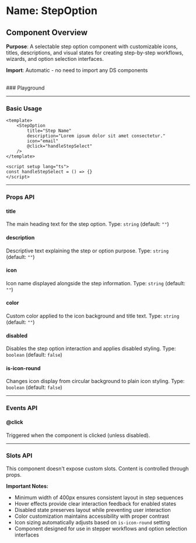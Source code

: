 
<Meta of={StepOption} />

# Name: StepOption
## Component Overview

**Purpose**: A selectable step option component with customizable icons, titles, descriptions, and visual states for creating step-by-step workflows, wizards, and option selection interfaces.

**Import**: Automatic - no need to import any DS components

<br />
### Playground

<Canvas of={StepOption.Primary} />
<Controls />

---

### Basic Usage

```vue
<template>
    <StepOption
        title="Step Name"
        description="Lorem ipsum dolor sit amet consectetur."
        icon="email"
        @click="handleStepSelect"
    />
</template>

<script setup lang="ts">
const handleStepSelect = () => {}
</script>
```

<Canvas sourceState="none" of={StepOption.Primary} />

---

### Props API

#### title
The main heading text for the step option. Type: `string` (default: `""`)

#### description
Descriptive text explaining the step or option purpose. Type: `string` (default: `""`)

#### icon
Icon name displayed alongside the step information. Type: `string` (default: `""`)

#### color
Custom color applied to the icon background and title text. Type: `string` (default: `""`)

#### disabled
Disables the step option interaction and applies disabled styling. Type: `boolean` (default: `false`)

<Canvas sourceState="none" of={StepOption.Disabled} />

#### is-icon-round
Changes icon display from circular background to plain icon styling. Type: `boolean` (default: `false`)

<Canvas sourceState="none" of={StepOption.IsIconRound} />

---

### Events API

#### @click
Triggered when the component is clicked (unless disabled).

---

### Slots API

This component doesn't expose custom slots. Content is controlled through props.

**Important Notes:**
- Minimum width of 400px ensures consistent layout in step sequences
- Hover effects provide clear interaction feedback for enabled states
- Disabled state preserves layout while preventing user interaction
- Color customization maintains accessibility with proper contrast
- Icon sizing automatically adjusts based on `is-icon-round` setting
- Component designed for use in stepper workflows and option selection interfaces
